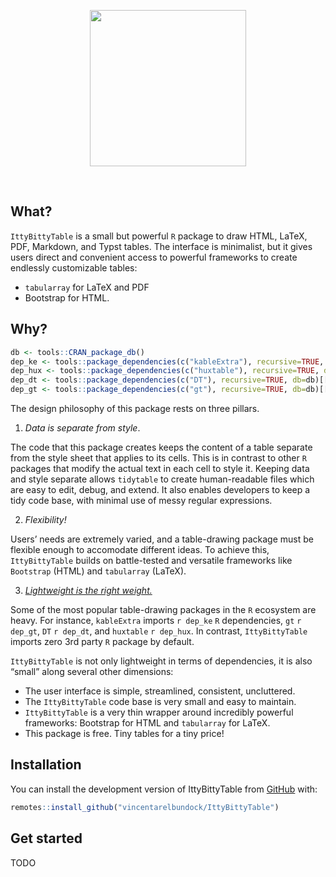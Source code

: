 
<p align="center">
<img src="man/figures/IttyBittyTable_logo.svg" height = "250" class = "center">
</p>
<br>
<!-- badges: start -->
<!-- badges: end -->

## What?

`IttyBittyTable` is a small but powerful `R` package to draw HTML, LaTeX, PDF, Markdown, and Typst tables. The interface is minimalist, but it gives users direct and convenient access to powerful frameworks to create endlessly customizable tables: 

* `tabularray` for LaTeX and PDF 
* Bootstrap for HTML.

## Why?

```r
db <- tools::CRAN_package_db()
dep_ke <- tools::package_dependencies(c("kableExtra"), recursive=TRUE, db=db)[[1]] |> length()
dep_hux <- tools::package_dependencies(c("huxtable"), recursive=TRUE, db=db)[[1]] |> length()
dep_dt <- tools::package_dependencies(c("DT"), recursive=TRUE, db=db)[[1]] |> length()
dep_gt <- tools::package_dependencies(c("gt"), recursive=TRUE, db=db)[[1]] |> length()
```
The design philosophy of this package rests on three pillars.

1. _Data is separate from style_. 

The code that this package creates keeps the content of a table separate from the style sheet that applies to its cells. This is in contrast to other `R` packages that modify the actual text in each cell to style it. Keeping data and style separate allows `tidytable` to create human-readable files which are easy to edit, debug, and extend. It also enables developers to keep a tidy code base, with minimal use of messy regular expressions.

2. _Flexibility!_ 

Users' needs are extremely varied, and a table-drawing package must be flexible enough to accomodate different ideas. To achieve this, `IttyBittyTable` builds on battle-tested and versatile frameworks like `Bootstrap` (HTML) and `tabularray` (LaTeX).

3. [_Lightweight is the right weight._](https://www.tinyverse.org/) 

Some of the most popular table-drawing packages in the `R` ecosystem are heavy. For instance, `kableExtra` imports `r dep_ke` `R` dependencies, `gt` `r dep_gt`, `DT` `r dep_dt`, and `huxtable` `r dep_hux`. In contrast, `IttyBittyTable` imports zero 3rd party `R`  package by default.

`IttyBittyTable` is not only lightweight in terms of dependencies, it is also "small" along several other dimensions:

* The user interface is simple, streamlined, consistent, uncluttered.
* The `IttyBittyTable` code base is very small and easy to maintain.
* `IttyBittyTable` is a very thin wrapper around incredibly powerful frameworks: Bootstrap for HTML and `tabularray` for LaTeX.
* This package is free. Tiny tables for a tiny price!

## Installation

You can install the development version of IttyBittyTable from [GitHub](https://github.com/) with:
``` r
remotes::install_github("vincentarelbundock/IttyBittyTable")
```


## Get started


TODO
